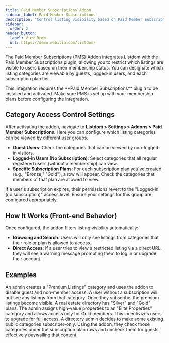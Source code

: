 ```yaml
---
title: Paid Member Subscriptions Addon
sidebar_label: Paid Member Subscriptions
description: "Control listing visibility based on Paid Member Subscriptions membership levels."
sidebar:
  order: 2
header_button:
  label: View Demo
  url: https://demo.webilia.com/listdom/
---
```


The Paid Member Subscriptions (PMS) Addon <Badge text="Pro"/> integrates Listdom with the Paid Member Subscriptions plugin, allowing you to restrict which listings are visible to users based on their membership status. You can designate which listing categories are viewable by guests, logged-in users, and each subscription plan tier.

<Aside type="note">
This integration requires the **Paid Member Subscriptions** plugin to be installed and activated. Make sure PMS is set up with your membership plans before configuring the integration.
</Aside>

## Category Access Control Settings
After activating the addon, navigate to **Listdom > Settings > Addons > Paid Member Subscriptions**. Here you can configure which listing categories can be viewed by different user groups.

- **Guest Users**: Check the categories that can be viewed by non-logged-in visitors.
- **Logged-in Users (No Subscription)**: Select categories that all regular registered users (without a membership) can view.
- **Specific Subscription Plans**: For each subscription plan you've created (e.g., "Bronze," "Gold"), a row will appear. Check the categories that members of that plan are allowed to view.

<Aside type="caution">
If a user's subscription expires, their permissions revert to the "Logged-in (no subscription)" access level. Ensure your settings for this group are configured appropriately.
</Aside>

## How It Works (Front-end Behavior)
Once configured, the addon filters listing visibility automatically:
- **Browsing and Search**: Users will only see listings from categories that their role or plan is allowed to access.
- **Direct Access**: If a user tries to view a restricted listing via a direct URL, they will see a warning message prompting them to log in or upgrade their account.

## Examples
<CardGrid>
  <Card title="Public vs. Members-only Listings">
    An admin creates a "Premium Listings" category and uses the addon to disable guest and non-member access. A user without a subscription will not see any listings from that category. Once they subscribe, the premium listings become visible.
  </Card>
  <Card title="Tiered Access with Multiple Plans">
    A real estate directory has "Silver" and "Gold" plans. The admin assigns high-value properties to an "Elite Properties" category and allows access only for Gold members. This incentivizes users to upgrade for full access.
  </Card>
  <Card title="Gradual Restriction Rollout">
    A directory admin decides to make some existing public categories subscriber-only. Using the addon, they check those categories under the subscription plan rows and uncheck them for guests, effectively paywalling that content.
  </Card>
</CardGrid>

<LinkCard href="https://wordpress.org/plugins/paid-member-subscriptions/" title="Paid Member Subscriptions Plugin" description="Learn more about the Paid Member Subscriptions plugin on WordPress.org." />